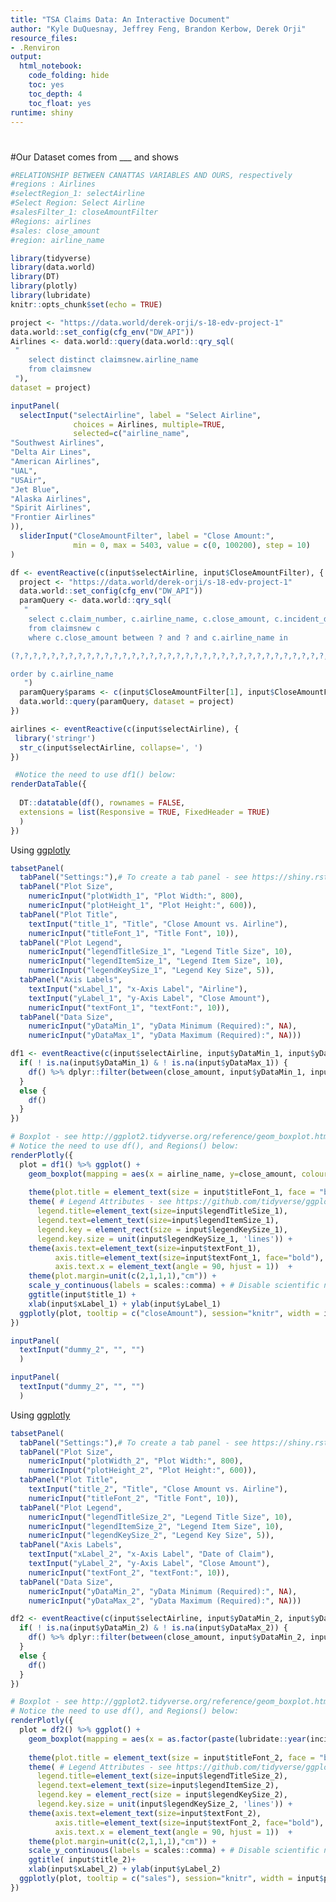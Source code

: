```yaml
---
title: "TSA Claims Data: An Interactive Document"
author: "Kyle DuQuesnay, Jeffrey Feng, Brandon Kerbow, Derek Orji"
resource_files:
- .Renviron
output:
  html_notebook:
    code_folding: hide
    toc: yes
    toc_depth: 4
    toc_float: yes
runtime: shiny
---
```


# 
#Our Dataset comes from ___ and shows 

```r

#RELATIONSHIP BETWEEN CANATTAS VARIABLES AND OURS, respectively
#regions : Airlines
#selectRegion_1: selectAirline
#Select Region: Select Airline
#salesFilter_1: closeAmountFilter
#Regions: airlines
#sales: close_amount
#region: airline_name

library(tidyverse)
library(data.world)
library(DT)
library(plotly)
library(lubridate)
knitr::opts_chunk$set(echo = TRUE)
```


```r
project <- "https://data.world/derek-orji/s-18-edv-project-1" 
data.world::set_config(cfg_env("DW_API")) 
Airlines <- data.world::query(data.world::qry_sql(
 "   
	select distinct claimsnew.airline_name 
	from claimsnew 
 "), 
dataset = project)
```

```r
inputPanel(
  selectInput("selectAirline", label = "Select Airline",
              choices = Airlines, multiple=TRUE, 
              selected=c("airline_name",
"Southwest Airlines",
"Delta Air Lines",
"American Airlines",
"UAL",
"USAir",
"Jet Blue",
"Alaska Airlines",
"Spirit Airlines",
"Frontier Airlines"
)),
  sliderInput("CloseAmountFilter", label = "Close Amount:",
              min = 0, max = 5403, value = c(0, 100200), step = 10)
)
```




```r

df <- eventReactive(c(input$selectAirline, input$CloseAmountFilter), { 
  project <- "https://data.world/derek-orji/s-18-edv-project-1" 
  data.world::set_config(cfg_env("DW_API")) 
  paramQuery <- data.world::qry_sql(
   "   
  	select c.claim_number, c.airline_name, c.close_amount, c.incident_d, c.item_category
  	from claimsnew c
    where c.close_amount between ? and ? and c.airline_name in

(?,?,?,?,?,?,?,?,?,?,?,?,?,?,?,?,?,?,?,?,?,?,?,?,?,?,?,?,?,?,?,?,?,?,?,?,?,?,?,?,?,?,?,?,?,?,?,?,?,?,?,?,?,?,?,?,?,?,?,?,?,?,?,?,?,?,?,?,?,?,?,?,?,?,?,?,?,?,?,?,?,?,?,?,?,?,?,?,?,?,?,?,?,?,?,?,?,?,?,?,?,?,?,?,?,?,?,?,?,?,?,?,?,?,?,?,?)

order by c.airline_name
   ")
  paramQuery$params <- c(input$CloseAmountFilter[1], input$CloseAmountFilter[2], input$selectAirline[1], input$selectAirline[2], input$selectAirline[3], input$selectAirline[4], input$selectAirline[5], input$selectAirline[6], input$selectAirline[7], input$selectAirline[8], input$selectAirline[9], input$selectAirline[10], input$selectAirline[11], input$selectAirline[12], input$selectAirline[13], input$selectAirline[14], input$selectAirline[15], input$selectAirline[16], input$selectAirline[17], input$selectAirline[18], input$selectAirline[19], input$selectAirline[20], input$selectAirline[21], input$selectAirline[22], input$selectAirline[23], input$selectAirline[24], input$selectAirline[25], input$selectAirline[26], input$selectAirline[27], input$selectAirline[28], input$selectAirline[29], input$selectAirline[30], input$selectAirline[31], input$selectAirline[32], input$selectAirline[33], input$selectAirline[34], input$selectAirline[35], input$selectAirline[36], input$selectAirline[37], input$selectAirline[38], input$selectAirline[39], input$selectAirline[40], input$selectAirline[41], input$selectAirline[42], input$selectAirline[43], input$selectAirline[44], input$selectAirline[45], input$selectAirline[46], input$selectAirline[47], input$selectAirline[48], input$selectAirline[49], input$selectAirline[50], input$selectAirline[51], input$selectAirline[52], input$selectAirline[53], input$selectAirline[54], input$selectAirline[55], input$selectAirline[56], input$selectAirline[57], input$selectAirline[58], input$selectAirline[59], input$selectAirline[60], input$selectAirline[61], input$selectAirline[62], input$selectAirline[63], input$selectAirline[64], input$selectAirline[65], input$selectAirline[66], input$selectAirline[67], input$selectAirline[68], input$selectAirline[69], input$selectAirline[70], input$selectAirline[71], input$selectAirline[72], input$selectAirline[73], input$selectAirline[74], input$selectAirline[75], input$selectAirline[76], input$selectAirline[77], input$selectAirline[78], input$selectAirline[79], input$selectAirline[80], input$selectAirline[81], input$selectAirline[82], input$selectAirline[83], input$selectAirline[84], input$selectAirline[85], input$selectAirline[86], input$selectAirline[87], input$selectAirline[88], input$selectAirline[89], input$selectAirline[90], input$selectAirline[91], input$selectAirline[92], input$selectAirline[93], input$selectAirline[94], input$selectAirline[95], input$selectAirline[96], input$selectAirline[97], input$selectAirline[98], input$selectAirline[99], input$selectAirline[100], input$selectAirline[101], input$selectAirline[102], input$selectAirline[103], input$selectAirline[104], input$selectAirline[105], input$selectAirline[106], input$selectAirline[107], input$selectAirline[108], input$selectAirline[109], input$selectAirline[110], input$selectAirline[111], input$selectAirline[112], input$selectAirline[113], input$selectAirline[114], input$selectAirline[115], input$selectAirline[116], input$selectAirline[117])
  data.world::query(paramQuery, dataset = project)
}) 
```




```r
airlines <- eventReactive(c(input$selectAirline), { 
 library('stringr')
  str_c(input$selectAirline, collapse=', ')
})
```




```r
 #Notice the need to use df1() below:
renderDataTable({
  
  DT::datatable(df(), rownames = FALSE, 
  extensions = list(Responsive = TRUE, FixedHeader = TRUE)
  )
})
```


Using [ggplotly](https://www.rdocumentation.org/packages/plotly/versions/4.7.1/topics/ggplotly)

```r
tabsetPanel( 
  tabPanel("Settings:"),# To create a tab panel - see https://shiny.rstudio.com/reference/shiny/latest/tabPanel.html
  tabPanel("Plot Size", 
    numericInput("plotWidth_1", "Plot Width:", 800),
    numericInput("plotHeight_1", "Plot Height:", 600)),
  tabPanel("Plot Title",
    textInput("title_1", "Title", "Close Amount vs. Airline"),
    numericInput("titleFont_1", "Title Font", 10)), 
  tabPanel("Plot Legend",
    numericInput("legendTitleSize_1", "Legend Title Size", 10),
    numericInput("legendItemSize_1", "Legend Item Size", 10),
    numericInput("legendKeySize_1", "Legend Key Size", 5)), 
  tabPanel("Axis Labels",
    textInput("xLabel_1", "x-Axis Label", "Airline"),
    textInput("yLabel_1", "y-Axis Label", "Close Amount"),
    numericInput("textFont_1", "textFont:", 10)),
  tabPanel("Data Size", 
    numericInput("yDataMin_1", "yData Minimum (Required):", NA),
    numericInput("yDataMax_1", "yData Maximum (Required):", NA)))
```


```r
df1 <- eventReactive(c(input$selectAirline, input$yDataMin_1, input$yDataMax_1), { 
  if( ! is.na(input$yDataMin_1) & ! is.na(input$yDataMax_1)) {
    df() %>% dplyr::filter(between(close_amount, input$yDataMin_1, input$yDataMax_1))
  }
  else {
    df()
  }
})
```





```r
# Boxplot - see http://ggplot2.tidyverse.org/reference/geom_boxplot.html
# Notice the need to use df(), and Regions() below:
renderPlotly({
  plot = df1() %>% ggplot() + 
    geom_boxplot(mapping = aes(x = airline_name, y=close_amount, colour = airline_name)) +
     
    theme(plot.title = element_text(size = input$titleFont_1, face = "bold")) + 
    theme( # Legend Attributes - see https://github.com/tidyverse/ggplot2/wiki/Legend-Attributes
      legend.title=element_text(size=input$legendTitleSize_1), 
      legend.text=element_text(size=input$legendItemSize_1),
      legend.key = element_rect(size = input$legendKeySize_1),
      legend.key.size = unit(input$legendKeySize_1, 'lines')) +
    theme(axis.text=element_text(size=input$textFont_1),
          axis.title=element_text(size=input$textFont_1, face="bold"),
          axis.text.x = element_text(angle = 90, hjust = 1))  +
    theme(plot.margin=unit(c(2,1,1,1),"cm")) +
    scale_y_continuous(labels = scales::comma) + # Disable scientific notation
    ggtitle(input$title_1) +
    xlab(input$xLabel_1) + ylab(input$yLabel_1)
  ggplotly(plot, tooltip = c("closeAmount"), session="knitr", width = input$plotWidth_1, height = input$plotHeight_1)
})
```

```r
inputPanel( 
  textInput("dummy_2", "", "")
  )
```

```r
inputPanel( 
  textInput("dummy_2", "", "")
  )
```





Using [ggplotly](https://www.rdocumentation.org/packages/plotly/versions/4.7.1/topics/ggplotly)

```r
tabsetPanel( 
  tabPanel("Settings:"),# To create a tab panel - see https://shiny.rstudio.com/reference/shiny/latest/tabPanel.html
  tabPanel("Plot Size", 
    numericInput("plotWidth_2", "Plot Width:", 800),
    numericInput("plotHeight_2", "Plot Height:", 600)),
  tabPanel("Plot Title",
    textInput("title_2", "Title", "Close Amount vs. Airline"),
    numericInput("titleFont_2", "Title Font", 10)), 
  tabPanel("Plot Legend",
    numericInput("legendTitleSize_2", "Legend Title Size", 10),
    numericInput("legendItemSize_2", "Legend Item Size", 10),
    numericInput("legendKeySize_2", "Legend Key Size", 5)), 
  tabPanel("Axis Labels",
    textInput("xLabel_2", "x-Axis Label", "Date of Claim"),
    textInput("yLabel_2", "y-Axis Label", "Close Amount"),
    numericInput("textFont_2", "textFont:", 10)),
  tabPanel("Data Size", 
    numericInput("yDataMin_2", "yData Minimum (Required):", NA),
    numericInput("yDataMax_2", "yData Maximum (Required):", NA)))
```

```r
df2 <- eventReactive(c(input$selectAirline, input$yDataMin_2, input$yDataMax_2), { 
  if( ! is.na(input$yDataMin_2) & ! is.na(input$yDataMax_2)) {
    df() %>% dplyr::filter(between(close_amount, input$yDataMin_2, input$yDataMax_2))
  }
  else {
    df()
  }
})
```

```r
# Boxplot - see http://ggplot2.tidyverse.org/reference/geom_boxplot.html
# Notice the need to use df(), and Regions() below:
renderPlotly({
  plot = df2() %>% ggplot() + 
    geom_boxplot(mapping = aes(x = as.factor(paste(lubridate::year(incident_d),"_",lubridate::quarter(incident_d))), y=close_amount, colour = airline_name)) +
     
    theme(plot.title = element_text(size = input$titleFont_2, face = "bold")) + 
    theme( # Legend Attributes - see https://github.com/tidyverse/ggplot2/wiki/Legend-Attributes
      legend.title=element_text(size=input$legendTitleSize_2), 
      legend.text=element_text(size=input$legendItemSize_2),
      legend.key = element_rect(size = input$legendKeySize_2),
      legend.key.size = unit(input$legendKeySize_2, 'lines')) +
    theme(axis.text=element_text(size=input$textFont_2),
          axis.title=element_text(size=input$textFont_2, face="bold"),
          axis.text.x = element_text(angle = 90, hjust = 1))  +
    theme(plot.margin=unit(c(2,1,1,1),"cm")) +
    scale_y_continuous(labels = scales::comma) + # Disable scientific notation
    ggtitle( input$title_2)+
    xlab(input$xLabel_2) + ylab(input$yLabel_2)
  ggplotly(plot, tooltip = c("sales"), session="knitr", width = input$plotWidth_2, height = input$plotHeight_2)
})
```

